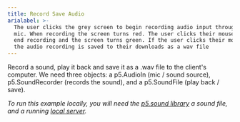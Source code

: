 ```yaml
---
title: Record Save Audio
arialabel: >-
  The user clicks the grey screen to begin recording audio input through their
  mic. When recording the screen turns red. The user clicks their mouse again to
  end recording and the screen turns green. If the user clicks their mouse again
  the audio recording is saved to their downloads as a wav file
---
```



Record a sound, play it back and save
it as a .wav file to the client's computer.
We need three objects: a p5.AudioIn (mic / sound source),
p5.SoundRecorder (records the sound), and a
p5.SoundFile (play back / save).
<p><em><span class="small"> To run this example locally, you will need the
<a href="http://p5js.org/reference/#/libraries/p5.sound">p5.sound library</a>
a sound file, and a running <a href="https://github.com/processing/p5.js/wiki/Local-server">local server</a>.</span></em></p>
